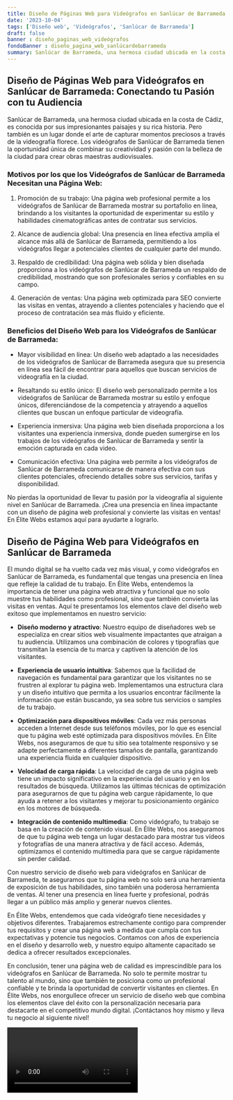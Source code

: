 ```yaml
---
title: Diseño de Páginas Web para Videógrafos en Sanlúcar de Barrameda
date: '2023-10-04'
tags: ['Diseño web', 'Videógrafos', 'Sanlúcar de Barrameda']
draft: false
banner : diseño_paginas_web_videógrafos
fondoBanner : diseño_pagina_web_sanlúcardebarrameda
summary: Sanlúcar de Barrameda, una hermosa ciudad ubicada en la costa de Cádiz, es conocida por sus impresionantes paisajes y su rica historia. Pero también es un lugar donde el arte de capturar momentos preciosos a través de la videografía florece. Los videógrafos de Sanlúcar de Barrameda tienen la oportunidad única de combinar su creatividad y pasión con la belleza de la ciudad para crear obras maestras audiovisuales.
---
```


## Diseño de Páginas Web para Videógrafos en Sanlúcar de Barrameda: Conectando tu Pasión con tu Audiencia

Sanlúcar de Barrameda, una hermosa ciudad ubicada en la costa de Cádiz, es conocida por sus impresionantes paisajes y su rica historia. Pero también es un lugar donde el arte de capturar momentos preciosos a través de la videografía florece. Los videógrafos de Sanlúcar de Barrameda tienen la oportunidad única de combinar su creatividad y pasión con la belleza de la ciudad para crear obras maestras audiovisuales.

### Motivos por los que los Videógrafos de Sanlúcar de Barrameda Necesitan una Página Web:

1. Promoción de su trabajo: Una página web profesional permite a los videógrafos de Sanlúcar de Barrameda mostrar su portafolio en línea, brindando a los visitantes la oportunidad de experimentar su estilo y habilidades cinematográficas antes de contratar sus servicios.

2. Alcance de audiencia global: Una presencia en línea efectiva amplía el alcance más allá de Sanlúcar de Barrameda, permitiendo a los videógrafos llegar a potenciales clientes de cualquier parte del mundo.

3. Respaldo de credibilidad: Una página web sólida y bien diseñada proporciona a los videógrafos de Sanlúcar de Barrameda un respaldo de credibilidad, mostrando que son profesionales serios y confiables en su campo.

4. Generación de ventas: Una página web optimizada para SEO convierte las visitas en ventas, atrayendo a clientes potenciales y haciendo que el proceso de contratación sea más fluido y eficiente.

### Beneficios del Diseño Web para los Videógrafos de Sanlúcar de Barrameda:

- Mayor visibilidad en línea: Un diseño web adaptado a las necesidades de los videógrafos de Sanlúcar de Barrameda asegura que su presencia en línea sea fácil de encontrar para aquellos que buscan servicios de videografía en la ciudad.

- Resaltando su estilo único: El diseño web personalizado permite a los videógrafos de Sanlúcar de Barrameda mostrar su estilo y enfoque únicos, diferenciándose de la competencia y atrayendo a aquellos clientes que buscan un enfoque particular de videografía.

- Experiencia inmersiva: Una página web bien diseñada proporciona a los visitantes una experiencia inmersiva, donde pueden sumergirse en los trabajos de los videógrafos de Sanlúcar de Barrameda y sentir la emoción capturada en cada video.

- Comunicación efectiva: Una página web permite a los videógrafos de Sanlúcar de Barrameda comunicarse de manera efectiva con sus clientes potenciales, ofreciendo detalles sobre sus servicios, tarifas y disponibilidad.

No pierdas la oportunidad de llevar tu pasión por la videografía al siguiente nivel en Sanlúcar de Barrameda. ¡Crea una presencia en línea impactante con un diseño de página web profesional y convierte las visitas en ventas! En Élite Webs estamos aquí para ayudarte a lograrlo.

<GifSeo />

<Cta />

## Diseño de Página Web para Videógrafos en Sanlúcar de Barrameda

El mundo digital se ha vuelto cada vez más visual, y como videógrafos en Sanlúcar de Barrameda, es fundamental que tengas una presencia en línea que refleje la calidad de tu trabajo. En Élite Webs, entendemos la importancia de tener una página web atractiva y funcional que no solo muestre tus habilidades como profesional, sino que también convierta las visitas en ventas. Aquí te presentamos los elementos clave del diseño web exitoso que implementamos en nuestro servicio:

- **Diseño moderno y atractivo**: Nuestro equipo de diseñadores web se especializa en crear sitios web visualmente impactantes que atraigan a tu audiencia. Utilizamos una combinación de colores y tipografías que transmitan la esencia de tu marca y captiven la atención de los visitantes.

- **Experiencia de usuario intuitiva**: Sabemos que la facilidad de navegación es fundamental para garantizar que los visitantes no se frustren al explorar tu página web. Implementamos una estructura clara y un diseño intuitivo que permita a los usuarios encontrar fácilmente la información que están buscando, ya sea sobre tus servicios o samples de tu trabajo.

- **Optimización para dispositivos móviles**: Cada vez más personas acceden a Internet desde sus teléfonos móviles, por lo que es esencial que tu página web esté optimizada para dispositivos móviles. En Élite Webs, nos aseguramos de que tu sitio sea totalmente responsivo y se adapte perfectamente a diferentes tamaños de pantalla, garantizando una experiencia fluida en cualquier dispositivo.

- **Velocidad de carga rápida**: La velocidad de carga de una página web tiene un impacto significativo en la experiencia del usuario y en los resultados de búsqueda. Utilizamos las últimas técnicas de optimización para asegurarnos de que tu página web cargue rápidamente, lo que ayuda a retener a los visitantes y mejorar tu posicionamiento orgánico en los motores de búsqueda.

- **Integración de contenido multimedia**: Como videógrafo, tu trabajo se basa en la creación de contenido visual. En Élite Webs, nos aseguramos de que tu página web tenga un lugar destacado para mostrar tus vídeos y fotografías de una manera atractiva y de fácil acceso. Además, optimizamos el contenido multimedia para que se cargue rápidamente sin perder calidad.

Con nuestro servicio de diseño web para videógrafos en Sanlúcar de Barrameda, te aseguramos que tu página web no solo será una herramienta de exposición de tus habilidades, sino también una poderosa herramienta de ventas. Al tener una presencia en línea fuerte y profesional, podrás llegar a un público más amplio y generar nuevos clientes.

En Élite Webs, entendemos que cada videógrafo tiene necesidades y objetivos diferentes. Trabajaremos estrechamente contigo para comprender tus requisitos y crear una página web a medida que cumpla con tus expectativas y potencie tus negocios. Contamos con años de experiencia en el diseño y desarrollo web, y nuestro equipo altamente capacitado se dedica a ofrecer resultados excepcionales.

En conclusión, tener una página web de calidad es imprescindible para los videógrafos en Sanlúcar de Barrameda. No solo te permite mostrar tu talento al mundo, sino que también te posiciona como un profesional confiable y te brinda la oportunidad de convertir visitantes en clientes. En Élite Webs, nos enorgullece ofrecer un servicio de diseño web que combina los elementos clave del éxito con la personalización necesaria para destacarte en el competitivo mundo digital. ¡Contáctanos hoy mismo y lleva tu negocio al siguiente nivel!

<Video />

<CtaBot job='Videógrafos' city='Sanlúcar de Barrameda'/>

<Gmaps query='Sanlúcar de Barrameda+españa+maps' />